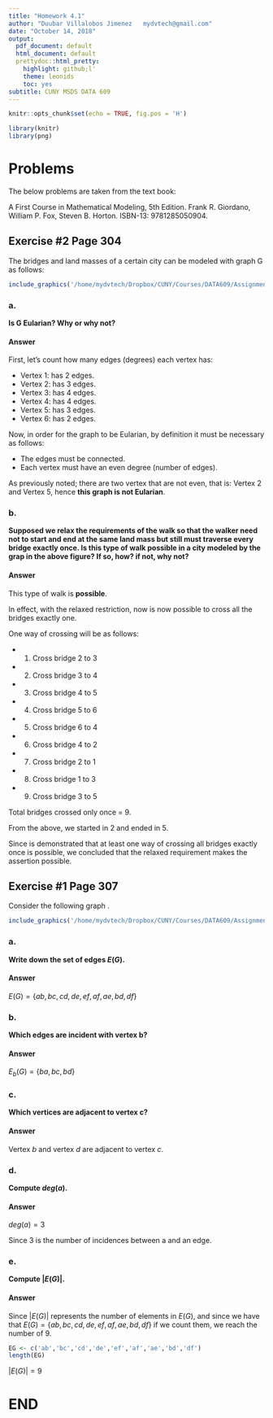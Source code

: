 ```yaml
---
title: "Homework 4.1"
author: "Duubar Villalobos Jimenez   mydvtech@gmail.com"
date: "October 14, 2018"
output:
  pdf_document: default
  html_document: default
  prettydoc::html_pretty:
    highlight: github;l'
    theme: leonids
    toc: yes
subtitle: CUNY MSDS DATA 609
---
```


```r

knitr::opts_chunk$set(echo = TRUE, fig.pos = 'H')

```


```r

library(knitr)
library(png) 

```

# Problems

The below problems are taken from the text book:

A First Course in Mathematical Modeling, 5th Edition. Frank R. Giordano, William P. Fox, Steven B. Horton. ISBN-13: 9781285050904.

## Exercise \#2 Page 304

The bridges and land masses of a certain city can be modeled with graph G as follows:

```r
include_graphics('/home/mydvtech/Dropbox/CUNY/Courses/DATA609/Assignments/Hmwk-4.1/problem2-page304.png') 
```

### a.
**Is G Eularian? Why or why not?**

#### Answer

First, let's count how many edges (degrees) each vertex has:

- Vertex 1: has 2 edges.
- Vertex 2: has 3 edges.
- Vertex 3: has 4 edges.
- Vertex 4: has 4 edges.
- Vertex 5: has 3 edges.
- Vertex 6: has 2 edges.

Now, in order for the graph to be Eularian, by definition it must be necessary as follows:

- The edges must be connected.
- Each vertex must have an even degree (number of edges).

As previously noted; there are two vertex that are not even, that is: Vertex 2 and Vertex 5, hence **this graph is not Eularian**.

### b.
**Supposed we relax the requirements of the walk so that the walker need not to start and end at the same land mass but still must traverse every bridge exactly once. Is this type of walk possible in a city modeled by the grap in the above figure? If so, how? if not, why not?**

#### Answer

This type of walk is **possible**.

In effect, with the relaxed restriction, now is now possible to cross all the bridges exactly one.

One way of crossing will be as follows:

- 1) Cross bridge 2 to 3
- 2) Cross bridge 3 to 4
- 3) Cross bridge 4 to 5
- 4) Cross bridge 5 to 6
- 5) Cross bridge 6 to 4
- 6) Cross bridge 4 to 2
- 7) Cross bridge 2 to 1
- 8) Cross bridge 1 to 3
- 9) Cross bridge 3 to 5

Total bridges crossed only once = 9.

From the above, we started in 2 and ended in 5.

Since is demonstrated that at least one way of crossing all bridges exactly once is possible, we concluded that the relaxed requirement makes the assertion possible.

## Exercise \#1 Page 307

Consider the following graph .

```r
include_graphics('/home/mydvtech/Dropbox/CUNY/Courses/DATA609/Assignments/Hmwk-4.1/problem1-page307.png') 
```

### a. 
**Write down the set of edges $E(G)$.**

#### Answer

$E(G) = \{ ab,bc,cd,de,ef,af,ae,bd,df \}$

### b.
**Which edges are incident with vertex b?**

#### Answer

$E_b(G) = \{ ba, bc, bd \}$

### c. 
**Which vertices are adjacent to vertex c?**

#### Answer

Vertex $b$ and vertex $d$ are adjacent to vertex $c$.

### d.
**Compute $deg(a)$.**

#### Answer

$deg(a) = 3$ 

Since 3 is the number of incidences between a and an edge.

### e.
**Compute $|E(G)|$.**

#### Answer

Since  $|E(G)|$ represents the number of elements in $E(G)$, and since we have that $E(G) = \{ ab,bc,cd,de,ef,af,ae,bd,df \}$ if we count them, we reach the number of 9.

```r
EG <- c('ab','bc','cd','de','ef','af','ae','bd','df')
length(EG)
```

 $|E(G)| = 9$ 

# END